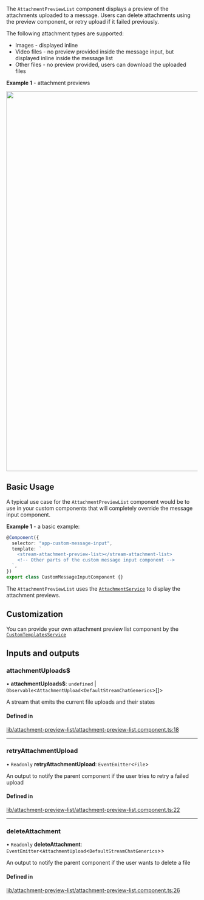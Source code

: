 
The `AttachmentPreviewList` component displays a preview of the attachments uploaded to a message. Users can delete attachments using the preview component, or retry upload if it failed previously.

The following attachment types are supported:

- Images - displayed inline
- Video files - no preview provided inside the message input, but displayed inline inside the message list
- Other files - no preview provided, users can download the uploaded files

**Example 1** - attachment previews

<img src={Screenshot} width="1000" />

## Basic Usage

A typical use case for the `AttachmentPreviewList` component would be to use in your custom components that will completely override the message input component.

**Example 1** - a basic example:

```typescript
@Component({
  selector: "app-custom-message-input",
  template: `
    <stream-attachment-preview-list></stream-attachment-list>
    <!-- Other parts of the custom message input component -->
  `,
})
export class CustomMessageInputComponent {}
```

The `AttachmentPreviewList` uses the [`AttachmentService`](../services/AttachmentService.mdx) to display the attachment previews.

## Customization

You can provide your own attachment preview list component by the [`CustomTemplatesService`](../services/CustomTemplatesService.mdx)

[//]: # "Start of generated content"
## Inputs and outputs 


### attachmentUploads$

• **attachmentUploads$**: `undefined` \| `Observable`<`AttachmentUpload`<`DefaultStreamChatGenerics`\>[]\>

A stream that emits the current file uploads and their states

#### Defined in

[lib/attachment-preview-list/attachment-preview-list.component.ts:18](https://github.com/GetStream/stream-chat-angular/blob/b669d86/projects/stream-chat-angular/src/lib/attachment-preview-list/attachment-preview-list.component.ts#L18)

___

### retryAttachmentUpload

• `Readonly` **retryAttachmentUpload**: `EventEmitter`<`File`\>

An output to notify the parent component if the user tries to retry a failed upload

#### Defined in

[lib/attachment-preview-list/attachment-preview-list.component.ts:22](https://github.com/GetStream/stream-chat-angular/blob/b669d86/projects/stream-chat-angular/src/lib/attachment-preview-list/attachment-preview-list.component.ts#L22)

___

### deleteAttachment

• `Readonly` **deleteAttachment**: `EventEmitter`<`AttachmentUpload`<`DefaultStreamChatGenerics`\>\>

An output to notify the parent component if the user wants to delete a file

#### Defined in

[lib/attachment-preview-list/attachment-preview-list.component.ts:26](https://github.com/GetStream/stream-chat-angular/blob/b669d86/projects/stream-chat-angular/src/lib/attachment-preview-list/attachment-preview-list.component.ts#L26)

[//]: # "End of generated content"
